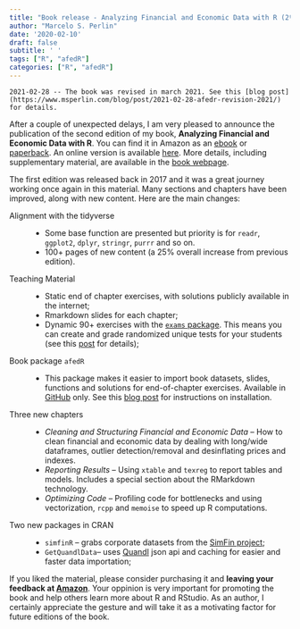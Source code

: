 ```yaml
---
title: "Book release - Analyzing Financial and Economic Data with R (2º edition)"
author: "Marcelo S. Perlin"
date: '2020-02-10'
draft: false
subtitle: ' '
tags: ["R", "afedR"]
categories: ["R", "afedR"]
---
```


```block
2021-02-28 -- The book was revised in march 2021. See this [blog post](https://www.msperlin.com/blog/post/2021-02-28-afedr-revision-2021/) for details.
```

After a couple of unexpected delays, I am very pleased to announce the publication of the second edition of my book, **Analyzing Financial and Economic Data with R**. You can find it in Amazon as an [ebook](https://www.amazon.com/dp/B084LSNXMN) or [paperback](https://www.amazon.com/dp/171062731X). An online version is available [here](https://www.msperlin.com/afedR/). More details, including supplementary material,  are available in the [book webpage](https://www.msperlin.com/blog/publication/2020_book-afedr-en/).

The first edition was released back in 2017 and it was a great journey working once again in this material. Many sections and chapters have been improved, along with new content. Here are the main changes:

Alignment with the tidyverse
: - Some base function are presented but priority is for `readr`, `ggplot2`, `dplyr`, `stringr`, `purrr` and so on.
- 100+ pages of new content (a 25% overall increase from previous edition).

Teaching Material
: - Static end of chapter exercises, with solutions publicly available in the internet; 
- Rmarkdown slides for each chapter;
- Dynamic 90+ exercises with the [`exams` package](http://www.r-exams.org/). This means you can create and grade randomized unique tests for your students (see this [post](https://www.msperlin.com/blog/post/2019-12-02-dynamic-exercises-afedr/) for details);

Book package `afedR`
: - This package makes it easier to import book datasets, slides, functions and solutions for end-of-chapter exercises. Available in [GitHub](https://github.com/msperlin/afedR) only. See this [blog post](https://www.msperlin.com/blog/post/2020-02-25-afedr-ed2-slides-available/) for instructions on installation.

Three new chapters
: - _Cleaning and Structuring Financial and Economic Data_ -- How to clean financial and economic data by dealing with long/wide dataframes, outlier detection/removal and desinflating prices and indexes.
- _Reporting Results_ -- Using `xtable` and `texreg` to report tables and models. Includes a special section about the RMarkdown technology.
- _Optimizing Code_ -- Profiling code for bottlenecks and using vectorization, `rcpp` and `memoise` to speed up R computations.

Two new packages in CRAN
: - `simfinR` -- grabs corporate datasets from the [SimFin project](https://simfin.com/);
- `GetQuandlData`-- uses [Quandl](https://www.quandl.com/) json api and caching for easier and faster data importation;

If you liked the material, please consider purchasing it and **leaving your feedback at [Amazon](https://www.amazon.com/dp/B084LSNXMN)**. Your oppinion is very important for promoting the book and help others learn more about R and RStudio. As an author, I certainly appreciate the gesture and will take it as a motivating factor for future editions of the book. 
